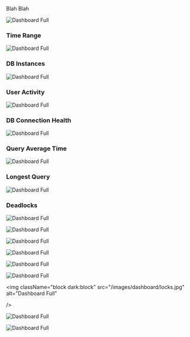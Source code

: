 
Blah Blah

<img
  className="block dark:block"
  src="/images/dashboard/full.jpg"
  alt="Dashboard Full"
/>  

### Time Range

<img
  className="block dark:block"
  src="/images/dashboard/time-range.jpg"
  alt="Dashboard Full"
  width={350}
/> 

### DB Instances

<img
  className="block dark:block"
  src="/images/dashboard/db-instances.jpg"
  alt="Dashboard Full"
  width={250}
/> 

### User Activity

<img
  className="block dark:block"
  src="/images/dashboard/user-activity.jpg"
  alt="Dashboard Full"
  width={250}
/> 

### DB Connection Health

<img
  className="block dark:block"
  src="/images/dashboard/connection-health.jpg"
  alt="Dashboard Full"
  width={250}
/> 

### Query Average Time

<img
  className="block dark:block"
  src="/images/dashboard/query-avg.jpg"
  alt="Dashboard Full"
  width={250}
/> 

### Longest Query

<img
  className="block dark:block"
  src="/images/dashboard/longest-query.jpg"
  alt="Dashboard Full"
  width={250}
/> 

### Deadlocks

<img
  className="block dark:block"
  src="/images/dashboard/deadlocks.jpg"
  alt="Dashboard Full"
  width={250}
/> 

<img
  className="block dark:block"
  src="/images/dashboard/query-throtteling.jpg"
  alt="Dashboard Full"
  width={250}
/> 

<img
  className="block dark:block"
  src="/images/dashboard/query-throtteling.jpg"
  alt="Dashboard Full"
  width={250}
/> 

<img
  className="block dark:block"
  src="/images/dashboard/clients.jpg"
  alt="Dashboard Full"
  width={250}
/> 

<img
  className="block dark:block"
  src="/images/dashboard/caching.jpg"
  alt="Dashboard Full"
  width={250}
/> 

<img
  className="block dark:block"
  src="/images/dashboard/max-cpu.jpg"
  alt="Dashboard Full"
/> 

<img
  className="block dark:block"
  src="/images/dashboard/locks.jpg"
  alt="Dashboard Full"

/> 

<img
  className="block dark:block"
  src="/images/dashboard/max-connections.jpg"
  alt="Dashboard Full"
/> 

<img
  className="block dark:block"
  src="/images/dashboard/iops.jpg"
  alt="Dashboard Full"
/>  